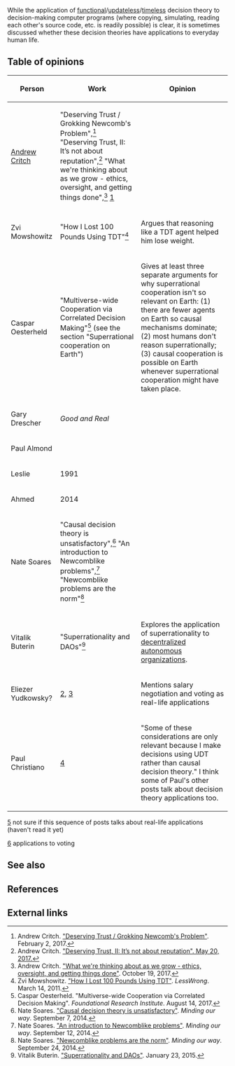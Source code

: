 While the application of [[Functional decision theory|functional]]/[[Updateless decision theory|updateless]]/[[Timeless decision theory|timeless]] decision theory to decision-making computer programs (where copying, simulating, reading each other's source code, etc. is readily possible) is clear, it is sometimes discussed whether these decision theories have applications to everyday human life.

==Table of opinions==

{| class="sortable wikitable"
! Person !! Work !! Opinion
|-
| [[Andrew Critch]] || "Deserving Trust / Grokking Newcomb's Problem",<ref>Andrew Critch. [http://acritch.com/deserving-trust/ "Deserving Trust / Grokking Newcomb's Problem"]. February 2, 2017.</ref> "Deserving Trust, II: It’s not about reputation",<ref>Andrew Critch. [http://acritch.com/deserving-trust-2/ "Deserving Trust, II: It’s not about reputation". May 20, 2017.]</ref> "What we're thinking about as we grow - ethics, oversight, and getting things done",<ref>Andrew Critch. [http://existence.org/growth "What we're thinking about as we grow - ethics, oversight, and getting things done"]. October 19, 2017.</ref> [http://lesswrong.com/lw/1zw/newcombs_problem_happened_to_me/] ||
|-
| Zvi Mowshowitz || "How I Lost 100 Pounds Using TDT"<ref>Zvi Mowshowitz. [http://lesswrong.com/lw/4sh/how_i_lost_100_pounds_using_tdt/ "How I Lost 100 Pounds Using TDT"]. ''LessWrong''. March 14, 2011.</ref> || Argues that reasoning like a TDT agent helped him lose weight.
|-
| Caspar Oesterheld || "Multiverse-wide Cooperation via Correlated Decision Making"<ref>Caspar Oesterheld. "Multiverse-wide Cooperation via Correlated Decision Making". ''Foundational Research Institute''. August 14, 2017.</ref> (see the section "Superrational cooperation on Earth") || Gives at least three separate arguments for why superrational cooperation isn't so relevant on Earth: (1) there are fewer agents on Earth so causal mechanisms dominate; (2) most humans don't reason superrationally; (3) causal cooperation is possible on Earth whenever superrational cooperation might have taken place.
|-
| Gary Drescher || ''Good and Real'' ||
|-
| Paul Almond || ||
|-
| Leslie || 1991 ||
|-
| Ahmed || 2014 ||
|-
| Nate Soares || "Causal decision theory is unsatisfactory",<ref>Nate Soares. [http://mindingourway.com/causal-reasoning-is-unsatisfactory/ "Causal decision theory is unsatisfactory"]. ''Minding our way''. September 7, 2014.</ref> "An introduction to Newcomblike problems",<ref>Nate Soares. [http://mindingourway.com/intro-to-newcomblike-problems/ "An introduction to Newcomblike problems"]. ''Minding our way''. September 12, 2014.</ref> "Newcomblike problems are the norm"<ref>Nate Soares. [http://mindingourway.com/newcomblike-problems-are-the-norm/ "Newcomblike problems are the norm"]. ''Minding our way''. September 24, 2014.</ref>
|-
| Vitalik Buterin || "Superrationality and DAOs"<ref>Vitalik Buterin. [https://blog.ethereum.org/2015/01/23/superrationality-daos/ "Superrationality and DAOs"]. January 23, 2015.</ref> || Explores the application of superrationality to [[Decentralized autonomous organization|decentralized autonomous organizations]].
|-
| Eliezer Yudkowsky? || [https://arbital.com/p/logical_dt/?l=5d6], [https://www.greaterwrong.com/posts/uG3ri4y3siWyC52bD/a-rationalist-argument-for-voting/comment/drhSHWrAaRGaTdkbv] || Mentions salary negotiation and voting as real-life applications
|-
| Paul Christiano || [https://sideways-view.com/2016/11/14/integrity-for-consequentialists/] || "Some of these considerations are only relevant because I make decisions using UDT rather than causal decision theory." I think some of Paul's other posts talk about decision theory applications too.
|}

[http://lesswrong.com/lw/16f/decision_theory_an_outline_of_some_upcoming_posts/] not sure if this sequence of posts talks about real-life applications (haven't read it yet)

[http://lesswrong.com/lw/faq/does_my_vote_matter/7rgp?context=1] applications to voting

==See also==

==References==

<references/>

==External links==
